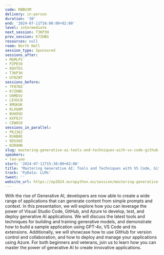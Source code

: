 ```yaml
---
code: RBBU3M
delivery: in-person
duration: '30'
end: '2024-07-11T16:00:00+02:00'
level: intermediate
next_session: T3KP3H
prev_session: K7ZHBG
resources: null
room: North Hall
session_type: Sponsored
sessions_after:
- MGMLPS
- PZPES9
- 8QXTES
- T3KP3H
- UY8ZWT
sessions_before:
- 7F87N3
- K7ZHBG
- U9MDSV
- LEXULB
- 8MGKUK
- KLXQAM
- BUH9SD
- KXF8JY
- CEW8S9
sessions_in_parallel:
- PKJ38J
- KUABAE
- 9DSSHZ
- N3R9HN
slug: mastering-generative-ai-tools-and-techniques-with-vs-code-github-azure
speakers:
- leo-yao
start: '2024-07-11T15:30:00+02:00'
title: 'Mastering Generative AI: Tools and Techniques with VS Code, GitHub, Azure'
track: 'PyData: LLMs'
tweet: ''
website_url: https://ep2024.europython.eu/session/mastering-generative-ai-tools-and-techniques-with-vs-code-github-azure
---
```


With the rise of Generative AI, developers are now able to create a wide range of applications that can generate content from simple prompts and context. In this presentation, we will explore how you can leverage the power of Visual Studio Code, GitHub, and Azure to develop, test, and deploy generative AI applications. We will discuss the latest tools and techniques for building and training generative models, and demonstrate how to build a sample application using GPT-4o, VS Code and its extensions. Additionally, we will showcase how to use GitHub for version control and collaboration, and how to deploy and manage your applications using Azure. For both beginners and veterans, join us to learn how you can master the power of generative AI to create innovative applications.
